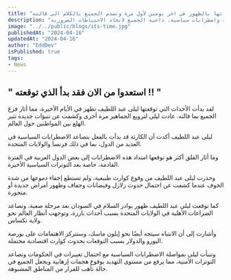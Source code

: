 ```yaml
---
title: "استعدوا من الان فقد بدأ الذي توقعته !! ليلى عبد اللطيف تحدد موعد حدوث الكارثة الكبرى التي بدأت احداثها بالظهور في اخر يومين لأول مرة وتصدم الجميع بالكلام الي قالته"
description: "تكشف ليلى عبد اللطيف توقعات صادمة حول مستقبل العالم، محذرة من كوارث طبيعية واضطرابات سياسية، داعية الجميع لاتخاذ الاحتياطات الضرورية."
image: "../../public/blogs/its-time.jpg"
publishedAt: "2024-04-16"
updatedAt: "2024-04-16"
author: "EddDev"
isPublished: true
tags:
- News
---
```


" استعدوا من الان فقد بدأ الذي توقعته !! "
---
لقد بدأت الأحداث التي توقعتها ليلى عبد اللطيف تظهر في الأيام الأخيرة، مما أثار فزع الجميع بما قالته. عادت ليلى لترويع الجماهير مرة أخرى وكشفت عن تنبؤات جديدة تثير الهلع بين المواطنين حول العالم.

ليلى عبد اللطيف أكدت أن الكارثة قد بدأت بالفعل بتصاعد الاضطرابات السياسية في العديد من الدول، بما في ذلك فرنسا والولايات المتحدة.

وما أثار القلق أكثر هو توقعها امتداد هذه الاضطرابات إلى بعض الدول العربية في الفترة القادمة، خاصة بعد التوترات السياسية الأخيرة.

وحذرت ليلى عبد اللطيف من وقوع كوارث طبيعية، ولم تستطع إخفاء دموعها من شدة الخوف عندما كشفت عن احتمال حدوث زلازل وفيضانات وجفاف وظهور أمراض جديدة أو متحورة.

كما توقعت ليلى عبد اللطيف ظهور بوادر السلام في السودان بعد مرحلة صعبة، وتصاعد الصراعات الأهلية في الولايات المتحدة بسبب أحداث بارزة، وتوجهت أنظار العالم نحو ولاية تكساس.

وأشارت إلى أن الانتباه سيتجه أيضًا نحو إيلون ماسك، وستتركز الاهتمامات على بورصة اليورو والدولار بسبب التوقعات بحدوث كوارث اقتصادية محتملة.

وتنبأت ليلى بمواصلة الاضطرابات السياسية مع احتمال تغييرات في الحكومات وتصاعد التوترات الأمنية، مما يرفع من مستوى التهديد بوقوع هجمات إرهابية ويجعل الجميع في حالة تأهب للفرار من المناطق المشبوهة.
